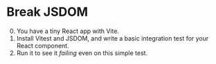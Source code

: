 # Break JSDOM

0. You have a tiny React app with Vite.
1. Install Vitest and JSDOM, and write a basic integration test for your React component.
1. Run it to see it _failing_ even on this simple test.
